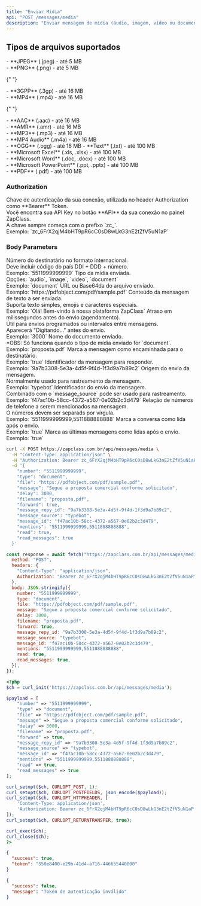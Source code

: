 ```yaml
---
title: "Enviar Mídia"
api: "POST /messages/media"
description: "Enviar mensagem de mídia (áudio, imagem, vídeo ou documento)"
---
```


## Tipos de arquivos suportados

<AccordionGroup>
  <Accordion title="Imagens" icon="image">
    - **JPEG** (.jpeg) - até 5 MB <br />
    - **PNG** (.png) - até 5 MB
  </Accordion>

{" "}

<Accordion title="Vídeos" icon="video">
  - **3GPP** (.3gp) - até 16 MB <br />- **MP4** (.mp4) - até 16 MB
</Accordion>

{" "}

<Accordion title="Áudios" icon="volume">
  - **AAC** (.aac) - até 16 MB <br />
  - **AMR** (.amr) - até 16 MB <br />
  - **MP3** (.mp3) - até 16 MB <br />
  - **MP4 Audio** (.m4a) - até 16 MB <br />- **OGG** (.ogg) - até 16 MB
</Accordion>

  <Accordion title="Documentos" icon="file">
    - **Text** (.txt) - até 100 MB <br />
    - **Microsoft Excel** (.xls, .xlsx) - até 100 MB <br />
    - **Microsoft Word** (.doc, .docx) - até 100 MB <br />
    - **Microsoft PowerPoint** (.ppt, .pptx) - até 100 MB <br />
    - **PDF** (.pdf) - até 100 MB
  </Accordion>
</AccordionGroup>

### Authorization

<ParamField path="api_key" type="string" required>
  Chave de autenticação da sua conexão, utilizada no header Authorization como
  **Bearer** Token. <br />
  Você encontra sua API Key no botão **API** da sua conexão no painel ZapClass. <br />
  A chave sempre começa com o prefixo `zc_`. <br />
  Exemplo: `zc_6FrX2qjM4bHT9pR6cC0sD8wLkG3nE2tZfV5uN1aP`
</ParamField>

### Body Parameters

<ParamField path="number" type="string" required>
  Número do destinatário no formato internacional. <br />
  Deve incluir código do país DDI + DDD + número. <br />
  Exemplo: `5511999999999`
</ParamField>

<ParamField path="type" type="enum<string>" required>
  Tipo da mídia enviada. <br />
  Opções: `audio`, `image`, `video`, `document` <br />
  Exemplo: `document`
</ParamField>

<ParamField path="file" type="string">
  URL ou Base64da do arquivo enviado. <br />
  Exemplo: `https://pdfobject.com/pdf/sample.pdf`
</ParamField>

<ParamField path="message" type="string">
  Conteúdo da mensagem de texto a ser enviada. <br />
  Suporta texto simples, emojis e caracteres especiais. <br />
  Exemplo: `Olá! Bem-vindo à nossa plataforma ZapClass`
</ParamField>

<ParamField path="delay" type="integer">
  Atraso em milissegundos antes do envio (agendamento). <br />
  Útil para envios programados ou intervalos entre mensagens. <br />
  Aparecerá "Digitando..." antes do envio. <br />
  Exemplo: `3000`
</ParamField>

<ParamField path="filename" type="string">
  Nome do documento enviado. <br />
  *OBS: Só funciona quando o tipo de mídia enviado for `document`. <br />
  Exemplo: `proposta.pdf`
</ParamField>

<ParamField path="forward" type="boolean">
  Marca a mensagem como encaminhada para o destinatário. <br />
  Exemplo: `true`
</ParamField>

<ParamField path="message_reply_id" type="string">
  Identificador da mensagem para responder. <br />
  Exemplo: `9a7b3308-5e3a-4d5f-9f4d-1f3d9a7b89c2`
</ParamField>

<ParamField path="message_source" type="string">
  Origem do envio da mensagem. <br />
  Normalmente usado para rastreamento da mensagem. <br />
  Exemplo: `typebot`
</ParamField>

<ParamField path="message_id" type="string">
  Identificador do envio da mensagem. <br />
  Combinado com o `message_source` pode ser usado para rastreamento. <br />
  Exemplo: `f47ac10b-58cc-4372-a567-0e02b2c3d479`
</ParamField>

<ParamField path="mentions" type="string">
  Relação de números de telefone a serem mencionados na mensagem. <br />
  O números devem ser separads por vírgula. <br />
  Exemplo: `5511999999999,5511888888888`
</ParamField>

<ParamField path="read" type="boolean">
  Marca a conversa como lida após o envio. <br />
  Exemplo: `true`
</ParamField>

<ParamField path="read_messages" type="boolean">
  Marca as últimas mensagens como lidas após o envio. <br />
  Exemplo: `true`
</ParamField>

<RequestExample>

```bash cURL
curl -X POST https://zapclass.com.br/api/messages/media \
  -H "Content-Type: application/json" \
  -H "Authorization: Bearer zc_6FrX2qjM4bHT9pR6cC0sD8wLkG3nE2tZfV5uN1aP" \
  -d '{
    "number": "5511999999999",
    "type": "document",
    "file": "https://pdfobject.com/pdf/sample.pdf",
    "message": "Segue a proposta comercial conforme solicitado",
    "delay": 3000,
    "filename": "proposta.pdf",
    "forward": true,
    "message_repy_id": "9a7b3308-5e3a-4d5f-9f4d-1f3d9a7b89c2",
    "message_source": "typebot",
    "message_id": "f47ac10b-58cc-4372-a567-0e02b2c3d479",
    "mentions": "5511999999999,5511888888888",
    "read": true,
    "read_messages": true
  }'
```

```javascript JavaScript
const response = await fetch("https://zapclass.com.br/api/messages/media", {
  method: "POST",
  headers: {
    "Content-Type": "application/json",
    Authorization: "Bearer zc_6FrX2qjM4bHT9pR6cC0sD8wLkG3nE2tZfV5uN1aP",
  },
  body: JSON.stringify({
    number: "5511999999999",
    type: "document",
    file: "https://pdfobject.com/pdf/sample.pdf",
    message: "Segue a proposta comercial conforme solicitado",
    delay: 3000,
    filename: "proposta.pdf",
    forward: true,
    message_repy_id: "9a7b3308-5e3a-4d5f-9f4d-1f3d9a7b89c2",
    message_source: "typebot",
    message_id: "f47ac10b-58cc-4372-a567-0e02b2c3d479",
    mentions: "5511999999999,5511888888888",
    read: true,
    read_messages: true,
  }),
});
```

```php PHP
<?php
$ch = curl_init('https://zapclass.com.br/api/messages/media');

$payload = [
    "number" => "5511999999999",
    "type" => "document",
    "file" => "https://pdfobject.com/pdf/sample.pdf",
    "message" => "Segue a proposta comercial conforme solicitado",
    "delay" => 3000,
    "filename" => "proposta.pdf",
    "forward" => true,
    "message_repy_id" => "9a7b3308-5e3a-4d5f-9f4d-1f3d9a7b89c2",
    "message_source" => "typebot",
    "message_id" => "f47ac10b-58cc-4372-a567-0e02b2c3d479",
    "mentions" => "5511999999999,5511888888888",
    "read" => true,
    "read_messages" => true
];

curl_setopt($ch, CURLOPT_POST, 1);
curl_setopt($ch, CURLOPT_POSTFIELDS, json_encode($payload));
curl_setopt($ch, CURLOPT_HTTPHEADER, [
    'Content-Type: application/json',
    'Authorization: Bearer zc_6FrX2qjM4bHT9pR6cC0sD8wLkG3nE2tZfV5uN1aP'
]);
curl_setopt($ch, CURLOPT_RETURNTRANSFER, true);

curl_exec($ch);
curl_close($ch);
?>
```

</RequestExample>

<ResponseExample>

```json 200
{
  "success": true,
  "token": "550e8400-e29b-41d4-a716-446655440000"
}
```

```json 400
{
  "success": false,
  "message": "Token de autenticação inválido"
}
```

</ResponseExample>
